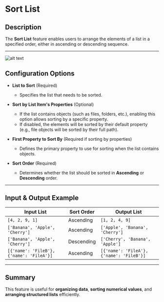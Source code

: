 # Sort List  

## Description

The **Sort List** feature enables users to arrange the elements of a list in a specified order, either in ascending or descending sequence.  

---  
![alt text](../../assets/variable/sort-list.png)

## Configuration Options  

- **List to Sort** (Required)  
  - Specifies the list that needs to be sorted.  

- **Sort by List Item's Properties** (Optional)  
  - If the list contains objects (such as files, folders, etc.), enabling this option allows sorting by a specific property.  
  - If disabled, the elements will be sorted by their default property (e.g., file objects will be sorted by their full path).  

- **First Property to Sort By** (Required if sorting by properties)  
  - Defines the primary property to use for sorting when the list contains objects.  

- **Sort Order** (Required)  
  - Determines whether the list should be sorted in **Ascending** or **Descending** order.  

---  

## Input & Output Example  

| **Input List**                     | **Sort Order** | **Output List**                |
|--------------------------------------|---------------|--------------------------------|
| `[4, 2, 9, 1]`                      | Ascending     | `[1, 2, 4, 9]`                 |
| `['Banana', 'Apple', 'Cherry']`     | Ascending     | `['Apple', 'Banana', 'Cherry']`|
| `['Banana', 'Apple', 'Cherry']`     | Descending    | `['Cherry', 'Banana', 'Apple']`|
| `[{'name': 'FileB'}, {'name': 'FileA'}]` | Ascending | `[{'name': 'FileA'}, {'name': 'FileB'}]` |

---  

## Summary

This feature is useful for **organizing data**, **sorting numerical values**, and **arranging structured lists** efficiently.  